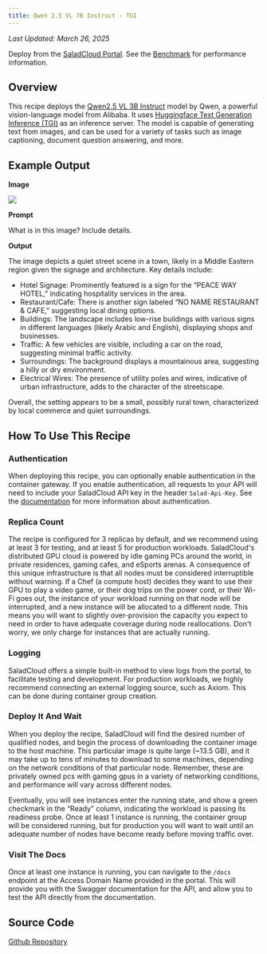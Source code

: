 ```yaml
---
title: Qwen 2.5 VL 7B Instruct - TGI
---
```


_Last Updated: March 26, 2025_

<Tip>Deploy from the [SaladCloud Portal](https://portal.salad.com).</Tip>
<Note>See the [Benchmark](https://blog.salad.com/qwen-benchmark/) for performance information.</Note>

## Overview

This recipe deploys the [Qwen2.5 VL 3B Instruct](https://huggingface.co/Qwen/Qwen2.5-VL-7B-Instruct) model by Qwen, a
powerful vision-language model from Alibaba. It uses
[Huggingface Text Generation Inference (TGI)](https://huggingface.co/docs/text-generation-inference/index) as an
inference server. The model is capable of generating text from images, and can be used for a variety of tasks such as
image captioning, document question answering, and more.

## Example Output

**Image**

![](/products/recipes/images/qwen-demo-image.png)

**Prompt**

What is in this image? Include details.

**Output**

The image depicts a quiet street scene in a town, likely in a Middle Eastern region given the signage and architecture.
Key details include:

- Hotel Signage: Prominently featured is a sign for the “PEACE WAY HOTEL,” indicating hospitality services in the area.
- Restaurant/Cafe: There is another sign labeled “NO NAME RESTAURANT & CAFE,” suggesting local dining options.
- Buildings: The landscape includes low-rise buildings with various signs in different languages (likely Arabic and
  English), displaying shops and businesses.
- Traffic: A few vehicles are visible, including a car on the road, suggesting minimal traffic activity.
- Surroundings: The background displays a mountainous area, suggesting a hilly or dry environment.
- Electrical Wires: The presence of utility poles and wires, indicative of urban infrastructure, adds to the character
  of the streetscape.

Overall, the setting appears to be a small, possibly rural town, characterized by local commerce and quiet surroundings.

## How To Use This Recipe

### Authentication

When deploying this recipe, you can optionally enable authentication in the container gateway. If you enable
authentication, all requests to your API will need to include your SaladCloud API key in the header `Salad-Api-Key`. See
the [documentation](/products/sce/gateway/sending-requests) for more information about authentication.

### Replica Count

The recipe is configured for 3 replicas by default, and we recommend using at least 3 for testing, and at least 5 for
production workloads. SaladCloud's distributed GPU cloud is powered by idle gaming PCs around the world, in private
residences, gaming cafes, and eSports arenas. A consequence of this unique infrastructure is that all nodes must be
considered interruptible without warning. If a Chef (a compute host) decides they want to use their GPU to play a video
game, or their dog trips on the power cord, or their Wi-Fi goes out, the instance of your workload running on that node
will be interrupted, and a new instance will be allocated to a different node. This means you will want to slightly
over-provision the capacity you expect to need in order to have adequate coverage during node reallocations. Don't
worry, we only charge for instances that are actually running.

### Logging

SaladCloud offers a simple built-in method to view logs from the portal, to facilitate testing and development. For
production workloads, we highly recommend connecting an external logging source, such as Axiom. This can be done during
container group creation.

### Deploy It And Wait

When you deploy the recipe, SaladCloud will find the desired number of qualified nodes, and begin the process of
downloading the container image to the host machine. This particular image is quite large (~13.5 GB), and it may take up
to tens of minutes to download to some machines, depending on the network conditions of that particular node. Remember,
these are privately owned pcs with gaming gpus in a variety of networking conditions, and performance will vary across
different nodes.

Eventually, you will see instances enter the running state, and show a green checkmark in the “Ready” column, indicating
the workload is passing its readiness probe. Once at least 1 instance is running, the container group will be considered
running, but for production you will want to wait until an adequate number of nodes have become ready before moving
traffic over.

### Visit The Docs

Once at least one instance is running, you can navigate to the `/docs` endpoint at the Access Domain Name provided in
the portal. This will provide you with the Swagger documentation for the API, and allow you to test the API directly
from the documentation.

## Source Code

[<Icon icon="github" size="24" /> Github Repository](https://github.com/SaladTechnologies/salad-recipes/tree/master/src/tgi-qwen2.5-vl-7B-instruct)

